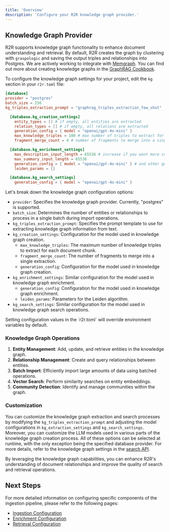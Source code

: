 ```yaml
---
title: 'Overview'
description: 'Configure your R2R knowledge graph provider.'
---
```

## Knowledge Graph Provider

R2R supports knowledge graph functionality to enhance document understanding and retrieval. By default, R2R creates the graph by clustering with `graspologic` and saving the output triples and relationships into Postgres. We are actively working to integrate with [Memgraph](https://memgraph.com/docs). You can find out more about creating knowledge graphs in the [GraphRAG Cookbook](/cookbooks/graphrag).


To configure the knowledge graph settings for your project, edit the `kg` section in your `r2r.toml` file:

```toml r2r.toml
[database]
provider = "postgres"
batch_size = 256
kg_triples_extraction_prompt = "graphrag_triples_extraction_few_shot"

  [database.kg_creation_settings]
    entity_types = [] # if empty, all entities are extracted
    relation_types = [] # if empty, all relations are extracted
    generation_config = { model = "openai/gpt-4o-mini" }
    max_knowledge_triples = 100 # max number of triples to extract for each document chunk
    fragment_merge_count = 4 # number of fragments to merge into a single extraction

  [database.kg_enrichment_settings]
    max_description_input_length = 65536 # increase if you want more comprehensive descriptions
    max_summary_input_length = 65536
    generation_config = { model = "openai/gpt-4o-mini" } # and other generation params below
    leiden_params = {}

  [database.kg_search_settings]
    generation_config = { model = "openai/gpt-4o-mini" }
```


Let's break down the knowledge graph configuration options:

- `provider`: Specifies the knowledge graph provider. Currently, "postgres" is supported.
- `batch_size`: Determines the number of entities or relationships to process in a single batch during import operations.
- `kg_triples_extraction_prompt`: Specifies the prompt template to use for extracting knowledge graph information from text.
- `kg_creation_settings`: Configuration for the model used in knowledge graph creation.
  - `max_knowledge_triples`: The maximum number of knowledge triples to extract for each document chunk.
  - `fragment_merge_count`: The number of fragments to merge into a single extraction.
  - `generation_config`: Configuration for the model used in knowledge graph creation.
- `kg_enrichment_settings`: Similar configuration for the model used in knowledge graph enrichment.
  - `generation_config`: Configuration for the model used in knowledge graph enrichment.
  - `leiden_params`: Parameters for the Leiden algorithm.
- `kg_search_settings`: Similar configuration for the model used in knowledge graph search operations.



<Note>
Setting configuration values in the `r2r.toml` will override environment variables by default.
</Note>


### Knowledge Graph Operations

1. **Entity Management**: Add, update, and retrieve entities in the knowledge graph.
2. **Relationship Management**: Create and query relationships between entities.
3. **Batch Import**: Efficiently import large amounts of data using batched operations.
4. **Vector Search**: Perform similarity searches on entity embeddings.
5. **Community Detection**: Identify and manage communities within the graph.

### Customization

You can customize the knowledge graph extraction and search processes by modifying the `kg_triples_extraction_prompt` and adjusting the model configurations in `kg_extraction_settings` and `kg_search_settings`. Moreover, you can customize the LLM models used in various parts of the knowledge graph creation process. All of these options can be selected at runtime, with the only exception being the specified database provider. For more details, refer to the knowledge graph settings in the [search API](/api-reference/endpoint/search).

By leveraging the knowledge graph capabilities, you can enhance R2R's understanding of document relationships and improve the quality of search and retrieval operations.



## Next Steps

For more detailed information on configuring specific components of the ingestion pipeline, please refer to the following pages:

- [Ingestion Configuration](/documentation/configuration/ingestion/overview)
- [Enrichment Configuration](/documentation/configuration/knowledge-graph/enrichment)
- [Retrieval Configuration](/documentation/configuration/retrieval/overview)

